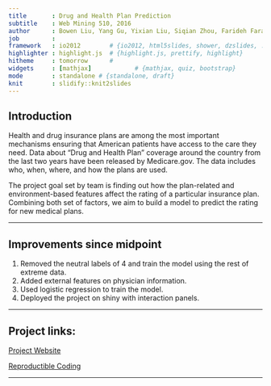 ```yaml
---
title       : Drug and Health Plan Prediction
subtitle    : Web Mining 510, 2016
author      : Bowen Liu, Yang Gu, Yixian Liu, Siqian Zhou, Farideh Farahnak
job         : 
framework   : io2012        # {io2012, html5slides, shower, dzslides, ...}
highlighter : highlight.js  # {highlight.js, prettify, highlight}
hitheme     : tomorrow      # 
widgets     : [mathjax]            # {mathjax, quiz, bootstrap}
mode        : standalone # {standalone, draft}
knit        : slidify::knit2slides
---
```



## Introduction

Health and drug insurance plans are among the most important mechanisms ensuring that American patients have access to the care they need. Data about "Drug and Health Plan" coverage around the country from the last two years have been released by Medicare.gov. The data includes who, when, where, and how the plans are used. 

The project goal set by team is finding out how the plan-related and environment-based features affect the rating of a particular insurance plan. Combining both set of factors, we aim to build a model to predict the rating for new medical plans.


---

## Improvements since midpoint

1.	Removed the neutral labels of 4 and train the model using the rest of extreme data.
2.	Added external features on physician information.
3.	Used logistic regression to train the model.
4.  Deployed the project on shiny with interaction panels.


---

## Project links:

[Project Website](https://bowenliu.shinyapps.io/drug_heal_plan_prediction/)

[Reproductible Coding](http://rpubs.com/bowenliu/webming_coding)


---

